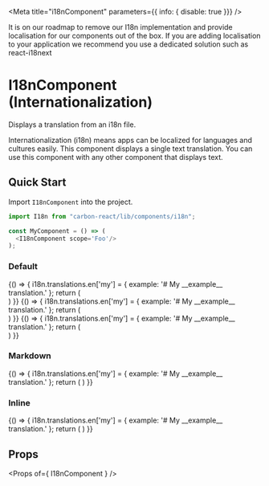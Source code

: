 
<Meta title="i18nComponent" parameters={{ info: { disable: true }}} />

<DeprecationWarning>
  It is on our roadmap to remove our I18n implementation
  and provide localisation for our components out of the box.
  If you are adding localisation to your application we recommend you use a dedicated solution such as react-i18next
</DeprecationWarning>

# I18nComponent (Internationalization)
Displays a translation from an i18n file.

Internationalization (i18n) means apps can be localized for languages and cultures easily.
This component displays a single text translation.
You can use this component with any other component that displays text.

## Quick Start
Import `I18nComponent` into the project.

```javascript
import I18n from "carbon-react/lib/components/i18n";

const MyComponent = () => (
  <I18nComponent scope='Foo'/>
);
```

### Default
<Preview>
  <Story name="default">
    {() => {
      i18n.translations.en['my'] = {
      example: '# My __example__ translation.'
      };
      return (
      <div style={{margin: '16px'}}>
        <I18nComponent scope='my.example'/>
      </div>
      )
    }}
  </Story>
  <Story name="markdown">
    {() => {
      i18n.translations.en['my'] = {
      example: '# My __example__ translation.'
      };
      return (
      <div style={{}}>
        <I18nComponent markdown={true} inline={false} scope='my.example'/>
      </div>
      )
    }}
  </Story>
  <Story name="inline">
    {() => {
      i18n.translations.en['my'] = {
      example: '# My __example__ translation.'
      };
      return (
      <div style={{margin: '16px'}}>
        <I18nComponent markdown={true} inline={true} scope='my.example'/>
      </div>
      )
    }}
  </Story>
</Preview>

### Markdown
<Preview>
  <Story name="with Markdown" parameters={{ chromatic: { disable: true }}}>
    {() => {
        i18n.translations.en['my'] = {
        example: '# My __example__ translation.'
      };
      return (
        <I18nComponent markdown={true} inline={false} scope='my.example'/>
      )
    }}
  </Story>
</Preview>

### Inline
<Preview>
  <Story name="with Inline" parameters={{ chromatic: { disable: true }}}>
    {() => {
        i18n.translations.en['my'] = {
        example: '# My __example__ translation.'
      };
      return (
        <I18nComponent markdown inline scope='my.example'/>
      )
    }}
  </Story>
</Preview>

## Props
<Props of={ I18nComponent } />